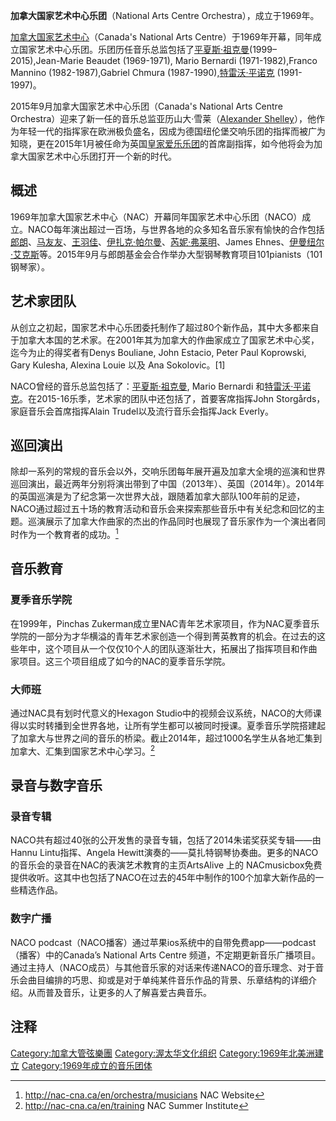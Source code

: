 {{多個問題|
{{primarysources|time=2019-01-24T08:40:49+00:00}}
{{lead section|time=2015-11-05T21:00:05+00:00}}
{{Newsrelease|time=2021-09-15T12:43:29+00:00}}
}}
{{Infobox musical artist
| name            = 加拿大国家艺术中心乐团
| image           = 
| image_size      = 
| caption         = 
| background      = 传统音乐
| alias           = 
| origin          = 
| genre           = 
| years_active    = 
| label           = 
| website         = http://nac-cna.ca/en
| current_members = 音乐总监：[[Alexander_Shelley|Alexander Shelley]]亚历山大雪莱
乐团首席：Yosuke Kawasaki
荣誉指挥、青年艺术家项目艺术指导：Pinchas Zukerman
| past_members    = 
}}
'''加拿大国家艺术中心乐团'''（National Arts Centre Orchestra），成立于1969年。

[[加拿大国家艺术中心|加拿大国家艺术中心]]（Canada's National Arts Centre）于1969年开幕，同年成立国家艺术中心乐团。乐团历任音乐总监包括了[[平夏斯·祖克曼|平夏斯·祖克曼]](1999–2015),Jean-Marie Beaudet (1969-1971), Mario Bernardi (1971-1982),Franco Mannino (1982-1987),Gabriel Chmura (1987-1990),[[特雷沃·平诺克|特雷沃·平诺克]] (1991-1997)。

2015年9月加拿大国家艺术中心乐团（Canada's National Arts Centre Orchestra）迎来了新一任的音乐总监亚历山大·雪莱（[[Alexander_Shelley|Alexander Shelley]]），他作为年轻一代的指挥家在欧洲极负盛名，因成为德国纽伦堡交响乐团的指挥而被广为知晓，更在2015年1月被任命为英国[[皇家爱乐乐团|皇家爱乐乐团]]的首席副指挥，如今他将会为加拿大国家艺术中心乐团打开一个新的时代。

== 概述 ==
1969年加拿大国家艺术中心（NAC）开幕同年国家艺术中心乐团（NACO）成立。NACO每年演出超过一百场，与世界各地的众多知名音乐家有愉快的合作包括[[郎朗|郎朗]]、[[马友友|马友友]]、[[王羽佳|王羽佳]]、[[伊扎克·帕尔曼|伊扎克·帕尔曼]]、[[芮妮·弗莱明|芮妮·弗莱明]]、James Ehnes、[[伊曼纽尔·艾克斯|伊曼纽尔·艾克斯]]等。2015年9月与郎朗基金会合作举办大型钢琴教育项目101pianists（101钢琴家）。

== 艺术家团队 ==
从创立之初起，国家艺术中心乐团委托制作了超过80个新作品，其中大多都来自于加拿大本国的艺术家。在2001年其为加拿大的作曲家成立了国家艺术中心奖，迄今为止的得奖者有Denys Bouliane, John Estacio, Peter Paul Koprowski, Gary Kulesha, Alexina Louie 以及 Ana Sokolovic。[1]  

NACO曾经的音乐总监包括了：[[平夏斯·祖克曼|平夏斯·祖克曼]], Mario Bernardi 和[[特雷沃·平诺克|特雷沃·平诺克]]。在2015-16乐季，艺术家的团队中还包括了，首要客席指挥John Storgårds，家庭音乐会首席指挥Alain Trudel以及流行音乐会指挥Jack Everly。

== 巡回演出 ==
除却一系列的常规的音乐会以外，交响乐团每年展开遍及加拿大全境的巡演和世界巡回演出，最近两年分别将演出带到了中国（2013年）、英国（2014年）。2014年的英国巡演是为了纪念第一次世界大战，跟随着加拿大部队100年前的足迹，NACO通过超过五十场的教育活动和音乐会来探索那些音乐中有关纪念和回忆的主题。巡演展示了加拿大作曲家的杰出的作品同时也展现了音乐家作为一个演出者同时作为一个教育者的成功。<ref>http://nac-cna.ca/en/orchestra/musicians {{Wayback|url=http://nac-cna.ca/en/orchestra/musicians |date=20151110091912 }}  NAC Website</ref>

== 音乐教育 ==
=== 夏季音乐学院 ===
在1999年，Pinchas Zukerman成立里NAC青年艺术家项目，作为NAC夏季音乐学院的一部分为才华横溢的青年艺术家创造一个得到菁英教育的机会。在过去的这些年中，这个项目从一个仅仅10个人的团队逐渐壮大，拓展出了指挥项目和作曲家项目。这三个项目组成了如今的NAC的夏季音乐学院。

=== 大师班 ===
通过NAC具有划时代意义的Hexagon Studio中的视频会议系统，NACO的大师课得以实时转播到全世界各地，让所有学生都可以被同时授课。夏季音乐学院搭建起了加拿大与世界之间的音乐的桥梁。截止2014年，超过1000名学生从各地汇集到加拿大、汇集到国家艺术中心学习。<ref>http://nac-cna.ca/en/training {{Wayback|url=http://nac-cna.ca/en/training |date=20151102011621 }} NAC Summer Institute</ref>

== 录音与数字音乐 ==
=== 录音专辑 ===
NACO共有超过40张的公开发售的录音专辑，包括了2014朱诺奖获奖专辑——由Hannu Lintu指挥、Angela Hewitt演奏的——莫扎特钢琴协奏曲。更多的NACO的音乐会的录音在NAC的表演艺术教育的主页ArtsAlive 上的 NACmusicbox免费提供收听。这其中也包括了NACO在过去的45年中制作的100个加拿大新作品的一些精选作品。

=== 数字广播 ===
NACO podcast（NACO播客）通过苹果ios系统中的自带免费app——podcast（播客）中的Canada’s National Arts Centre 频道，不定期更新音乐广播项目。通过主持人（NACO成员）与其他音乐家的对话来传递NACO的音乐理念、对于音乐会曲目编排的巧思、抑或是对于单纯某件音乐作品的背景、乐章结构的详细介绍。从而普及音乐，让更多的人了解喜爱古典音乐。

== 注释 ==

{{Reflist|2}}

[[Category:加拿大管弦樂團|Category:加拿大管弦樂團]]
[[Category:渥太华文化组织|Category:渥太华文化组织]]
[[Category:渥太华旅游景点
[[Category:1969年北美洲建立|Category:1969年北美洲建立]]
[[Category:1969年成立的音乐团体|Category:1969年成立的音乐团体]]